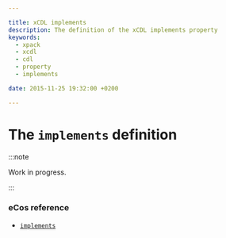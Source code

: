 ```yaml
---

title: xCDL implements
description: The definition of the xCDL implements property
keywords:
  - xpack
  - xcdl
  - cdl
  - property
  - implements

date: 2015-11-25 19:32:00 +0200

---
```


# The `implements` definition

:::note

Work in progress.

:::


### eCos reference

- [`implements`](https://ecos.sourceware.org/docs-latest/cdl-guide/ref.implements.html)
